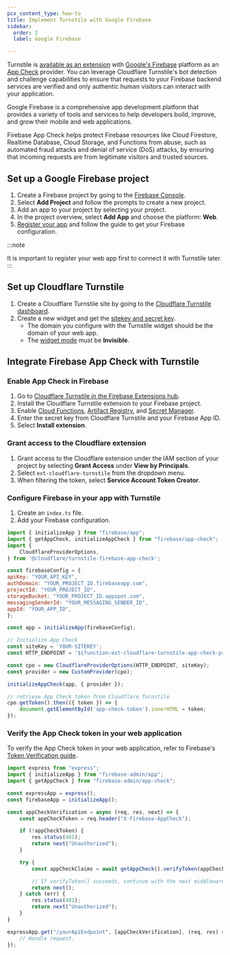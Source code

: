 ```yaml
---
pcx_content_type: how-to
title: Implement Turnstile with Google Firebase
sidebar:
  order: 2
  label: Google Firebase

---
```


Turnstile is [available as an extension](https://extensions.dev/extensions/cloudflare/cloudflare-turnstile-app-check-provider) with [Google's Firebase](https://firebase.google.com/) platform as an [App Check](https://firebase.google.com/docs/app-check) provider. You can leverage Cloudflare Turnstile's bot detection and challenge capabilities to ensure that requests to your Firebase backend services are verified and only authentic human visitors can interact with your application.

Google Firebase is a comprehensive app development platform that provides a variety of tools and services to help developers build, improve, and grow their mobile and web applications.

Firebase App Check helps protect Firebase resources like Cloud Firestore, Realtime Database, Cloud Storage, and Functions from abuse, such as automated fraud attacks and denial of service (DoS) attacks, by ensuring that incoming requests are from legitimate visitors and trusted sources. 

## Set up a Google Firebase project

1. Create a Firebase project by going to the [Firebase Console](https://console.firebase.google.com/).
2. Select **Add Project** and follow the prompts to create a new project.
3. Add an app to your project by selecting your project.
4. In the project overview, select **Add App** and choose the platform: **Web**.
5. [Register your app](https://firebase.google.com/docs/web/setup?hl=en&authuser=0#register-app) and follow the guide to get your Firebase configuration. 

:::note

It is important to register your web app first to connect it with Turnstile later.
:::

## Set up Cloudflare Turnstile

1. Create a Cloudflare Turnstile site by going to the [Cloudflare Turnstile dashboard](https://dash.cloudflare.com/?to=/:account/turnstile). 
2. Create a new widget and get the [sitekey and secret key](/turnstile/get-started/#get-a-sitekey-and-secret-key).
   - The domain you configure with the Turnstile widget should be the domain of your web app.
   - The [widget mode](/turnstile/concepts/widget/) must be **Invisible**.

## Integrate Firebase App Check with Turnstile

### Enable App Check in Firebase

1. Go to [Cloudflare Turnstile in the Firebase Extensions hub](https://extensions.dev/extensions/cloudflare/cloudflare-turnstile-app-check-provider).
2. Install the Cloudflare Turnstile extension to your Firebase project.
3. Enable [Cloud Functions](https://cloud.google.com/functions?hl=en), [Artifact Registry](https://cloud.google.com/artifact-registry), and [Secret Manager](https://cloud.google.com/security/products/secret-manager?hl=en).
4. Enter the secret key from Cloudflare Turnstile and your Firebase App ID.
5. Select **Install extension**.

### Grant access to the Cloudflare extension 

1. Grant access to the Cloudflare extension under the IAM section of your project by selecting **Grant Access** under **View by Principals**.
2. Select `ext-cloudflare-turnstile` from the dropdown menu.
3. When filtering the token, select **Service Account Token Creator**.

### Configure Firebase in your app with Turnstile

1. Create an `index.ts` file.
2. Add your Firebase configuration.

```js
import { initializeApp } from "firebase/app";
import { getAppCheck, initializeAppCheck } from "firebase/app-check";
import {
    CloudflareProviderOptions,
} from '@cloudflare/turnstile-firebase-app-check';

const firebaseConfig = {
apiKey: "YOUR_API_KEY",
authDomain: "YOUR_PROJECT_ID.firebaseapp.com",
projectId: "YOUR_PROJECT_ID",
storageBucket: "YOUR_PROJECT_ID.appspot.com",
messagingSenderId: "YOUR_MESSAGING_SENDER_ID",
appId: "YOUR_APP_ID",
};

const app = initializeApp(firebaseConfig);

// Initialize App Check
const siteKey = 'YOUR-SITEKEY';
const HTTP_ENDPOINT = '${function:ext-cloudflare-turnstile-app-check-provider-tokenExchange.url}';

const cpo = new CloudflareProviderOptions(HTTP_ENDPOINT, siteKey);
const provider = new CustomProvider(cpo);

initializeAppCheck(app, { provider });

// retrieve App Check token from Cloudflare Turnstile
cpo.getToken().then(({ token }) => {
    document.getElementById('app-check-token').innerHTML = token;
});

```

### Verify the App Check token in your web application 

To verify the App Check token in your web application, refer to Firebase's [Token Verification guide](https://firebase.google.com/docs/app-check/custom-resource-backend?hl=en#verification). 

```js
import express from "express";
import { initializeApp } from "firebase-admin/app";
import { getAppCheck } from "firebase-admin/app-check";

const expressApp = express();
const firebaseApp = initializeApp();

const appCheckVerification = async (req, res, next) => {
    const appCheckToken = req.header("X-Firebase-AppCheck");

    if (!appCheckToken) {
        res.status(401);
        return next("Unauthorized");
    }

    try {
        const appCheckClaims = await getAppCheck().verifyToken(appCheckToken);

        // If verifyToken() succeeds, continue with the next middleware function in the stack.
        return next();
    } catch (err) {
        res.status(401);
        return next("Unauthorized");
    }
}

expressApp.get("/yourApiEndpoint", [appCheckVerification], (req, res) => {
    // Handle request.
});
```